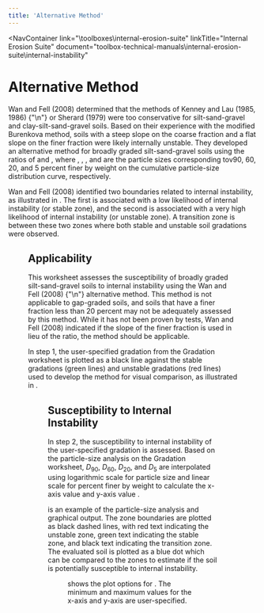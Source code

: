 ```yaml
---
title: 'Alternative Method'
---
```



<NavContainer
link="\toolboxes\internal-erosion-suite"
linkTitle="Internal Erosion Suite"
document="toolbox-technical-manuals\internal-erosion-suite\internal-instability"

> </NavContainer>

# Alternative Method

Wan and Fell (2008) <Citation citationKey="Wan2008" /> determined that the methods of Kenney and Lau (1985, 1986) <Citation citationKey="Kenney1985"/>
{"\n"}<Citation citationKey="Kenney1986" /> or Sherard (1979) <Citation citationKey="Sherard1979" /> were too
conservative for silt-sand-gravel and clay-silt-sand-gravel soils. Based on their experience with the modified Burenkova method, soils with a steep
slope on the coarse fraction and a flat slope on the finer fraction were likely internally unstable. They developed an alternative method for broadly
graded silt-sand-gravel soils using the ratios of <EquationNoRef equation="\frac{D_{90}}{D_{60}}" /> and <EquationNoRef equation="\frac{D_{20}}{D_{5}}" />,
where <EquationNoRef equation="D_{90}" />, <EquationNoRef equation="D_{60}" />, <EquationNoRef equation="D_{20}" />, and <EquationNoRef equation="D_{5}" />
are the particle sizes corresponding tov90, 60, 20, and 5 percent finer by weight on the cumulative particle-size distribution curve, respectively.

Wan and Fell (2008) <Citation citationKey="Wan2008" /> identified two boundaries related to internal instability, as illustrated in <FigReference figKey="figure-28" />.
The first is associated with a low likelihood of internal instability (or stable zone), and the second is associated with a very high likelihood of
internal instability (or unstable zone). A transition zone is between these two zones where both stable and unstable soil gradations were observed.

<Figure
  figKey="figure-28"
  src="figures\toolbox-technical-manuals\internal-erosion-suite\internal-instability\v1.0\figures\figure28.png"
  alt="Step 2 of Alternative Method worksheet: Graphical output."
  caption="Step 2 of Alternative Method worksheet: Graphical output."
/>

## Applicability

This worksheet assesses the susceptibility of broadly graded silt-sand-gravel soils to internal instability using the Wan and Fell (2008)
{"\n"}<Citation citationKey="Wan2008" /> alternative method. This method is not applicable to gap-graded soils, and soils that have a finer fraction
less than 20 percent may not be adequately assessed by this method. While it has not been proven by tests, Wan and Fell (2008) <Citation citationKey="Wan2008" />
indicated if the slope of the finer fraction is used in lieu of the <EquationNoRef equation="\frac{D_{20}}{D_5}" /> ratio, the method should
be applicable.

In step 1, the user-specified gradation from the Gradation worksheet is plotted as a black line against the stable gradations (green lines) and
unstable gradations (red lines) used to develop the method for visual comparison, as illustrated in <FigReference figKey="figure-29" />.

<Figure
  figKey="figure-29"
  src="figures\toolbox-technical-manuals\internal-erosion-suite\internal-instability\v1.0\figures\figure29.png"
  alt="Step 2 of Alternative Method worksheet: Plot options."
  caption="Step 2 of Alternative Method worksheet: Plot options."
/>

## Susceptibility to Internal Instability

In step 2, the susceptibility to internal instability of the user-specified gradation is assessed. Based on the particle-size analysis on the
Gradation worksheet, <em>D</em><sub>90</sub>, <em>D</em><sub>60</sub>, <em>D</em><sub>20</sub>, and <em>D</em><sub>5</sub> are interpolated using
logarithmic scale for particle size and linear scale for percent finer by weight to calculate the x-axis value <EquationNoRef equation="\displaystyle \frac{30}{log(\frac{D_{90}}{D_{60}})}" />
and y-axis value <EquationNoRef equation="\displaystyle \frac{15}{log(\frac{D_{20}}{D_5})}" />.

<FigReference figKey="figure-30" /> is an example of the particle-size analysis and graphical output. The zone boundaries are plotted as black dashed
lines, with red text indicating the unstable zone, green text indicating the stable zone, and black text indicating the transition zone. The evaluated
soil is plotted as a blue dot which can be compared to the zones to estimate if the soil is potentially susceptible to internal instability.

<Figure
  figKey="figure-30"
  src="figures\toolbox-technical-manuals\internal-erosion-suite\internal-instability\v1.0\figures\figure30.png"
  alt="Comparison of Kézdi and Kenney and Lau criteria (adapted from Li and Fannin 2008)."
  caption="Comparison of Kézdi and Kenney and Lau criteria (adapted from Li and Fannin 2008)."
/>

<FigReference figKey="figure-31" /> shows the plot options for <FigReference figKey="figure-30" />. The minimum and maximum values for the x-axis
<EquationNoRef equation="\displaystyle \frac{30}{log(\frac{D_{90}}{D_{60}})}" /> and
y-axis <EquationNoRef equation="\displaystyle \frac{15}{log(\frac{D_{20}}{D_5})}" /> are user-specified.

<Figure
  figKey="figure-31"
  src="figures\toolbox-technical-manuals\internal-erosion-suite\internal-instability\v1.0\figures\figure31.png"
  alt="Kenney and Lau (1985, 1986) internal instability criteria in (F, H) space."
  caption="Kenney and Lau (1985, 1986) internal instability criteria in (F, H) space."
/>

<CitationFootnote />
